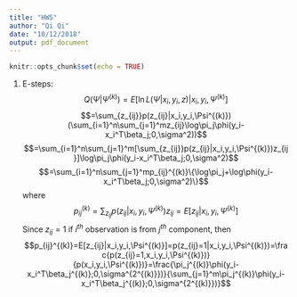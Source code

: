 ```yaml
---
title: "HW5"
author: "Qi Qi"
date: "10/12/2018"
output: pdf_document
---
```


```r
knitr::opts_chunk$set(echo = TRUE)
```

1.
E-steps:
$$Q(\Psi|\Psi^{(k)})=E[\ln L(\Psi|x_i, y_i, z)|x_i,y_i,\Psi^{(k)}]$$
$$=\sum_{z_{ij}}p(z_{ij}|x_i,y_i,\Psi^{(k)})(\sum_{i=1}^n\sum_{j=1}^mz_{ij}\log\pi_j\phi(y_i-x_i^T\beta_j;0,\sigma^2))$$
$$=\sum_{i=1}^n\sum_{j=1}^m[\sum_{z_{ij}}p(z_{ij}|x_i,y_i,\Psi^{(k)})z_{ij}]\log\pi_j\phi(y_i-x_i^T\beta_j;0,\sigma^2)$$
$$=\sum_{i=1}^n\sum_{j=1}^mp_{ij}^{(k)}\{\log\pi_j+\log\phi(y_i-x_i^T\beta_j;0,\sigma^2)\}$$
where $$p_{ij}^{(k)}=\sum_{z_{ij}}p(z_{ij}|x_i,y_i,\Psi^{(k)})z_{ij}=E[z_{ij}|x_i,y_i,\Psi^{(k)}]$$
Since $z_{ij}=1$ if $i^{th}$ observation is from $j^{th}$ component, then
$$p_{ij}^{(k)}=E[z_{ij}|x_i,y_i,\Psi^{(k)}]=p(z_{ij}=1|x_i,y_i,\Psi^{(k)})=\frac{p(z_{ij}=1,x_i,y_i,\Psi^{(k)})}{p(x_i,y_i,\Psi^{(k)})}=\frac{\pi_j^{(k)}\phi(y_i-x_i^T\beta_j^{(k)};0,\sigma^{2^{(k)}})}{\sum_{j=1}^m\pi_j^{(k)}\phi(y_i-x_i^T\beta_j^{(k)};0,\sigma^{2^{(k)}})}$$
